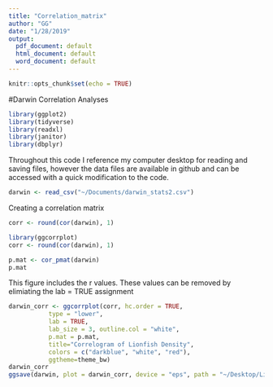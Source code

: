 ```yaml
---
title: "Correlation_matrix"
author: "GG"
date: "1/28/2019"
output:
  pdf_document: default
  html_document: default
  word_document: default
---
```


```r
knitr::opts_chunk$set(echo = TRUE)
```
#Darwin Correlation Analyses
```r
library(ggplot2)
library(tidyverse)
library(readxl)
library(janitor)
library(dbplyr)
```
Throughout this code I reference my computer desktop for reading and saving files, however the data files are available in github and can be accessed with a quick modification to the code.
```r
darwin <- read_csv("~/Documents/darwin_stats2.csv")
```
Creating a correlation matrix

```r
corr <- round(cor(darwin), 1)
```

```r
library(ggcorrplot)
corr <- round(cor(darwin), 1)
```
```r
p.mat <- cor_pmat(darwin)
p.mat

```

This figure includes the r values. These values can be removed by elimiating the lab = TRUE assignment
```r
darwin_corr <- ggcorrplot(corr, hc.order = TRUE, 
           type = "lower", 
           lab = TRUE, 
           lab_size = 3, outline.col = "white",
           p.mat = p.mat,
           title="Correlogram of Lionfish Density", 
           colors = c("darkblue", "white", "red"),
           ggtheme=theme_bw)
darwin_corr
ggsave(darwin, plot = darwin_corr, device = "eps", path = "~/Desktop/Lionfish")
```




